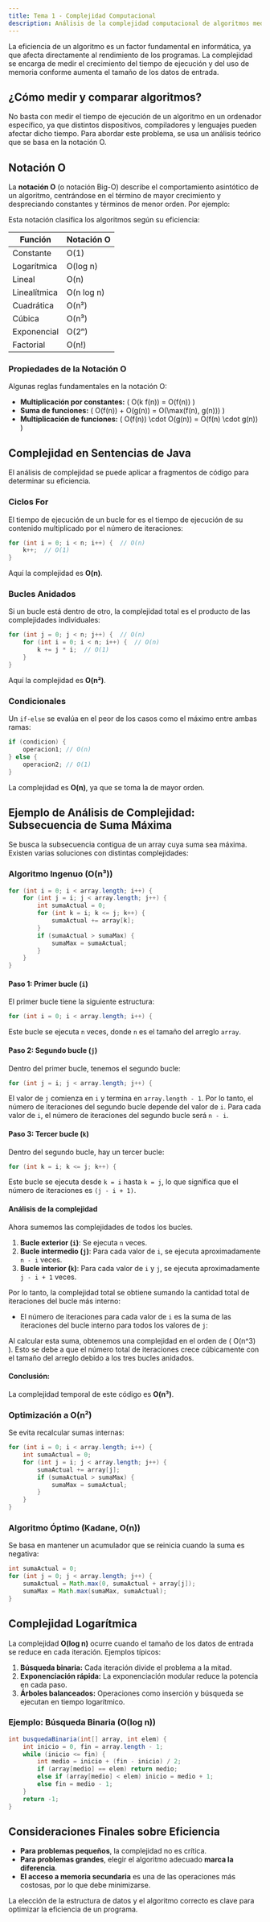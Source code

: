 ```yaml
---
title: Tema 1 - Complejidad Computacional
description: Análisis de la complejidad computacional de algoritmos mediante la notación O.
---
```



La eficiencia de un algoritmo es un factor fundamental en informática, ya que afecta directamente al rendimiento de los programas. La complejidad se encarga de medir el crecimiento del tiempo de ejecución y del uso de memoria conforme aumenta el tamaño de los datos de entrada.

## ¿Cómo medir y comparar algoritmos?

No basta con medir el tiempo de ejecución de un algoritmo en un ordenador específico, ya que distintos dispositivos, compiladores y lenguajes pueden afectar dicho tiempo. Para abordar este problema, se usa un análisis teórico que se basa en la notación O.

## Notación O

La **notación O** (o notación Big-O) describe el comportamiento asintótico de un algoritmo, centrándose en el término de mayor crecimiento y despreciando constantes y términos de menor orden. Por ejemplo:

<Latex formula="O(an^2 + bn + c) = O(n^2)" display={true}/>

Esta notación clasifica los algoritmos según su eficiencia:

| Función          | Notación O  |
|-----------------|-------------|
| Constante       | O(1)        |
| Logarítmica     | O(log n)    |
| Lineal         | O(n)        |
| Linealítmica    | O(n log n)  |
| Cuadrática      | O(n²)       |
| Cúbica         | O(n³)       |
| Exponencial     | O(2ⁿ)       |
| Factorial       | O(n!)       |

### Propiedades de la Notación O

Algunas reglas fundamentales en la notación O:
- **Multiplicación por constantes:** \( O(k f(n)) = O(f(n)) \)
- **Suma de funciones:** \( O(f(n)) + O(g(n)) = O(\max(f(n), g(n))) \)
- **Multiplicación de funciones:** \( O(f(n)) \cdot O(g(n)) = O(f(n) \cdot g(n)) \)

## Complejidad en Sentencias de Java

El análisis de complejidad se puede aplicar a fragmentos de código para determinar su eficiencia.

### Ciclos For

El tiempo de ejecución de un bucle for es el tiempo de ejecución de su contenido multiplicado por el número de iteraciones:

```java
for (int i = 0; i < n; i++) {  // O(n)
    k++;  // O(1)
}
```

Aquí la complejidad es **O(n)**.

### Bucles Anidados

Si un bucle está dentro de otro, la complejidad total es el producto de las complejidades individuales:

```java
for (int j = 0; j < n; j++) {  // O(n)
    for (int i = 0; i < n; i++) {  // O(n)
        k += j * i;  // O(1)
    }
}
```

Aquí la complejidad es **O(n²)**.

### Condicionales

Un `if-else` se evalúa en el peor de los casos como el máximo entre ambas ramas:

```java
if (condicion) {
    operacion1; // O(n)
} else {
    operacion2; // O(1)
}
```

La complejidad es **O(n)**, ya que se toma la de mayor orden.

## Ejemplo de Análisis de Complejidad: Subsecuencia de Suma Máxima

Se busca la subsecuencia contigua de un array cuya suma sea máxima. Existen varias soluciones con distintas complejidades:

### Algoritmo Ingenuo (O(n³))

```java
for (int i = 0; i < array.length; i++) {
    for (int j = i; j < array.length; j++) {
        int sumaActual = 0;
        for (int k = i; k <= j; k++) {
            sumaActual += array[k];
        }
        if (sumaActual > sumaMax) {
            sumaMax = sumaActual;
        }
    }
}
```

#### Paso 1: Primer bucle (`i`)

El primer bucle tiene la siguiente estructura:
```java
for (int i = 0; i < array.length; i++) {
```
Este bucle se ejecuta `n` veces, donde `n` es el tamaño del arreglo `array`.

#### Paso 2: Segundo bucle (`j`)

Dentro del primer bucle, tenemos el segundo bucle:
```java
for (int j = i; j < array.length; j++) {
```
El valor de `j` comienza en `i` y termina en `array.length - 1`. Por lo tanto, el número de iteraciones del segundo bucle depende del valor de `i`. Para cada valor de `i`, el número de iteraciones del segundo bucle será `n - i`. 

#### Paso 3: Tercer bucle (`k`)

Dentro del segundo bucle, hay un tercer bucle:
```java
for (int k = i; k <= j; k++) {
```
Este bucle se ejecuta desde `k = i` hasta `k = j`, lo que significa que el número de iteraciones es `(j - i + 1)`.

#### Análisis de la complejidad

Ahora sumemos las complejidades de todos los bucles.

1. **Bucle exterior (`i`)**: Se ejecuta `n` veces.
2. **Bucle intermedio (`j`)**: Para cada valor de `i`, se ejecuta aproximadamente `n - i` veces.
3. **Bucle interior (`k`)**: Para cada valor de `i` y `j`, se ejecuta aproximadamente `j - i + 1` veces.

Por lo tanto, la complejidad total se obtiene sumando la cantidad total de iteraciones del bucle más interno:

- El número de iteraciones para cada valor de `i` es la suma de las iteraciones del bucle interno para todos los valores de `j`:
    <Latex formula="\sum_{i=0}^{n-1} \sum_{j=i}^{n-1} (j - i + 1)" display={true}/>

Al calcular esta suma, obtenemos una complejidad en el orden de \( O(n^3) \). Esto se debe a que el número total de iteraciones crece cúbicamente con el tamaño del arreglo debido a los tres bucles anidados.

#### Conclusión:

La complejidad temporal de este código es **O(n³)**.

### Optimización a O(n²)

Se evita recalcular sumas internas:

```java
for (int i = 0; i < array.length; i++) {
    int sumaActual = 0;
    for (int j = i; j < array.length; j++) {
        sumaActual += array[j];
        if (sumaActual > sumaMax) {
            sumaMax = sumaActual;
        }
    }
}
```

### Algoritmo Óptimo (Kadane, O(n))

Se basa en mantener un acumulador que se reinicia cuando la suma es negativa:

```java
int sumaActual = 0;
for (int j = 0; j < array.length; j++) {
    sumaActual = Math.max(0, sumaActual + array[j]);
    sumaMax = Math.max(sumaMax, sumaActual);
}
```

## Complejidad Logarítmica

La complejidad **O(log n)** ocurre cuando el tamaño de los datos de entrada se reduce en cada iteración. Ejemplos típicos:

1. **Búsqueda binaria:** Cada iteración divide el problema a la mitad.
2. **Exponenciación rápida:** La exponenciación modular reduce la potencia en cada paso.
3. **Árboles balanceados:** Operaciones como inserción y búsqueda se ejecutan en tiempo logarítmico.

### Ejemplo: Búsqueda Binaria (O(log n))

```java
int busquedaBinaria(int[] array, int elem) {
    int inicio = 0, fin = array.length - 1;
    while (inicio <= fin) {
        int medio = inicio + (fin - inicio) / 2;
        if (array[medio] == elem) return medio;
        else if (array[medio] < elem) inicio = medio + 1;
        else fin = medio - 1;
    }
    return -1;
}
```

## Consideraciones Finales sobre Eficiencia

- **Para problemas pequeños**, la complejidad no es crítica.
- **Para problemas grandes**, elegir el algoritmo adecuado **marca la diferencia**.
- **El acceso a memoria secundaria** es una de las operaciones más costosas, por lo que debe minimizarse.

La elección de la estructura de datos y el algoritmo correcto es clave para optimizar la eficiencia de un programa.